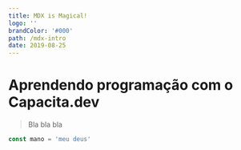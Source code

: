 ```yaml
---
title: MDX is Magical!
logo: ''
brandColor: '#000'
path: /mdx-intro
date: 2019-08-25
---
```


# Aprendendo programação com o Capacita.dev

> Bla bla bla

```javascript
const mano = 'meu deus'
```